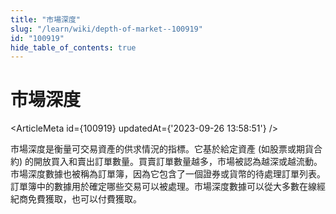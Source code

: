 ```yaml
---
title: "市場深度"
slug: "/learn/wiki/depth-of-market--100919"
id: "100919"
hide_table_of_contents: true
---
```



# 市場深度

<ArticleMeta id={100919} updatedAt={'2023-09-26 13:58:51'} />
<div className='border-solid border-b border-t-0 my-4 border-[var(--ifm-color-gray-300)]' />

市場深度是衡量可交易資產的供求情況的指標。它基於給定資產 (如股票或期貨合約) 的開放買入和賣出訂單數量。買賣訂單數量越多，市場被認為越深或越流動。市場深度數據也被稱為訂單簿，因為它包含了一個證券或貨幣的待處理訂單列表。訂單簿中的數據用於確定哪些交易可以被處理。市場深度數據可以從大多數在線經紀商免費獲取，也可以付費獲取。
